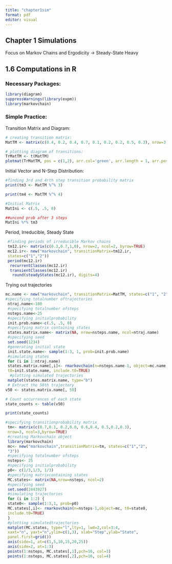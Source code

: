 ```yaml
---
title: "chapter1sim"
format: pdf
editor: visual
---
```


## Chapter 1 Simulations

Focus on Markov Chains and Ergodicity -\> Steady-State Heavy

## 1.6 Computations in R

### Necessary Packages:

```r
library(diagram)
suppressWarnings(library(expm)) 
library(markovchain)
```

### Simple Practice:

Transition Matrix and Diagram:

```r
# creating transition matrix:
MatTM <- matrix(c(0.4, 0.2, 0.4, 0.7, 0.1, 0.2, 0.2, 0.5, 0.3), nrow=3, ncol=3, byrow=T)

# plotting diagram of transitions:
TrMatTM <- t(MatTM)
plotmat(TrMatTM, pos = c(1,2), arr.col='green', arr.length = 1, arr.pos = 0.6, arr.width = 0.1, box.col='cyan', box.size = 0.1, self.cex = 0.3, self.shifty = 0.1)
```

Initial Vector and N-Step Distribution:

```r
#finding 3rd and 4rth step transition probability matrix
print(tm3 <- MatTM %^% 3)

print(tm4 <- MatTM %^% 4)

#Initial Matrix
MatIni <- c(.5, .5, 0)

##uncond prob after 3 steps
MatIni %*% tm3
```

Period, Irreducible, Steady State

```r
 #finding periods of irreducible Markov chains
 tm12.ir<- matrix(c(0.3,0.7,1,0), nrow=2, ncol=2, byrow=TRUE)
 mc12.ir<- new("markovchain", transitionMatrix=tm12.ir,
 states=c("1","2"))
 period(mc12.ir)
  recurrentClasses(mc12.ir)
  transientClasses(mc12.ir)
   round(steadyStates(mc12.ir), digits=4)
```

Trying out trajectories

```r
mc.name <- new("markovchain", transitionMatrix=MatTM, states=c("1", "2", "3"))
#specifying totalnumber oftrajectories
 ntraj.name<-100
 #specifying totalnumber ofsteps
 nsteps.name<-25
 #specifying initialprobability
 init.prob.name<-c(.5, .5, 0)
 #specifying matrix containing states
 states.matrix.name<- matrix(NA, nrow=nsteps.name, ncol=ntraj.name)
 #specifying seed
 set.seed(1234)
 #generating initial state
 init.state.name<- sample(1:3, 1, prob=init.prob.name)
 #simulating states
 for (i in 1:ntraj.name)
 states.matrix.name[,i]<- rmarkovchain(n=nsteps.name-1, object=mc.name,
 t0=init.state.name, include.t0=TRUE)
  #plotting simulated trajectories
 matplot(states.matrix.name, type="b")
 # Extract the 50th trajectory
v50 <- states.matrix.name[, 50]

# Count occurrences of each state
state_counts <- table(v50)

print(state_counts)

#specifying transitionprobability matrix
 tm<- matrix(c(0.7,0.1, 0.2,0.0, 0.6,0.4, 0.5,0.2,0.3),
 nrow=3, ncol=3,byrow=TRUE)
 #creating Markovchain object
 library(markovchain)
 mc<- new("markovchain",transitionMatrix=tm, states=c("1","2",
 "3"))
 #specifying totalnumber ofsteps
 nsteps<- 25
 #specifying initialprobability
 p0<- c(1/3,1/3, 1/3)
 #specifying matrixcontaining states
 MC.states<- matrix(NA,nrow=nsteps, ncol=2)
 #specifying seed
 set.seed(2443927)
 #simulating trajectories
 for (i in 1:2) {
 state0<- sample(1:3,1, prob=p0)
 MC.states[,i]<- rmarkovchain(n=nsteps-1,object=mc, t0=state0,
 include.t0=TRUE)
 }
 #plotting simulatedtrajectories
 matplot(MC.states, type="l",lty=1, lwd=2,col=3:4,
 xaxt="n", yaxt="n",ylim=c(1,3), xlab="Step",ylab="State",
 panel.first=grid())
 axis(side=1, at=c(1,5,10,15,20,25))
 axis(side=2, at=1:3)
 points(1:nsteps, MC.states[,1],pch=16, col=3)
 points(1:nsteps, MC.states[,2],pch=16, col=4)

 
```
